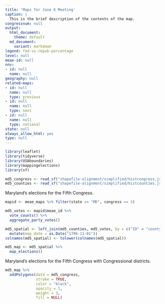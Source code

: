```yaml
---
title: 'Maps for June 6 Meeting'
caption: |
  This is the brief description of the contents of the map.
congressnum: null
output:
  html_document:
    theme: default
  md_document:
    variant: markdown
legend: fed-vs-repub-percentage
level: null
meae-id: null
nnv:
- id: null
  name: null
geography: null
related-maps:
- id: null
  name: null
  type: previous
- id: null
  name: null
  type: next
- id: null
  name: null
  type: national
state: null
always_allow_html: yes
type: null
---
```


```r
library(leaflet)
library(tidyverse)
library(USAboundaries)
library(mappingelections)
library(sf)

md5_congress <- read_sf("shapefile-alignment/simplified/histcongress.json")
md5_counties <- read_sf("shapefile-alignment/simplified/histcounties.json")
```

Maryland's elections for the Fifth Congress.

```r
mapid <- meae_maps %>% filter(state == "MD", congress == 5)

md5_votes <- mapid$meae_id %>% 
  vote_counts() %>% 
  aggregate_party_votes()

md5_spatial <- left_join(md5_counties, md5_votes, by = c("ID" = "county_ahcb")) %>% 
  mutate(map_date = as.Date("1796-11-01"))
colnames(md5_spatial) <- tolower(colnames(md5_spatial))

md5_map <- md5_spatial %>% 
  map_elections()

```

Maryland's elections for the Fifth Congress with Congressional districts.

```r
md5_map %>% 
  addPolygons(data = md5_congress,
              stroke = TRUE,
              color = "black",
              opacity = 1,
              weight = 3,
              fill = NULL)
```

